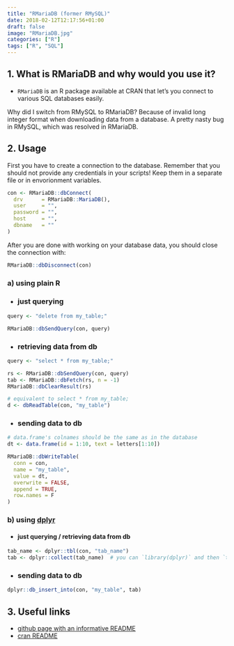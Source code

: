 ```yaml
---
title: "RMariaDB (former RMySQL)"
date: 2018-02-12T12:17:56+01:00
draft: false
image: "RMariaDB.jpg"
categories: ["R"]
tags: ["R", "SQL"]
---
```


## 1. What is RMariaDB and why would you use it?

* `RMariaDB` is an R package available at CRAN that let's you connect to various SQL databases easily.

Why did I switch from RMySQL to RMariaDB? Because of invalid long integer format when downloading data from a database. A pretty nasty bug in RMySQL, which was resolved in RMariaDB.


## 2. Usage

First you have to create a connection to the database. Remember that you should not provide any credentials in your scripts! Keep them in a separate file or in envorionment variables.

```r
con <- RMariaDB::dbConnect(
  drv      = RMariaDB::MariaDB(), 
  user     = "",
  password = "",
  host     = "", 
  dbname   = ""
)
```
After you are done with working on your database data, you should close the connection with:

```r
RMariaDB::dbDisconnect(con)
```


### a) using plain R

* ### just querying
```r
query <- "delete from my_table;"

RMariaDB::dbSendQuery(con, query)
```

* ### retrieving data from db
```r
query <- "select * from my_table;"

rs <- RMariaDB::dbSendQuery(con, query)
tab <- RMariaDB::dbFetch(rs, n = -1)
RMariaDB::dbClearResult(rs)

# equivalent to select * from my_table;
d <- dbReadTable(con, "my_table")
```

* ### sending data to db
```r
# data.frame's colnames should be the same as in the database
dt <- data.frame(id = 1:10, text = letters[1:10])

RMariaDB::dbWriteTable(
  conn = con, 
  name = "my_table", 
  value = dt, 
  overwrite = FALSE,
  append = TRUE,
  row.names = F
)
```

### b) using [dplyr](https://tomis9.github.io/tidyverse/#/dplyr)

* #### just querying / retrieving data from db

```r
tab_name <- dplyr::tbl(con, "tab_name")
tab <- dplyr::collect(tab_name)  # you can `library(dplyr)` and then `tab_name %>% collect()`
```

* ### sending data to db

```r
dplyr::db_insert_into(con, "my_table", tab)
```


## 3. Useful links

* [github page with an informative README](https://github.com/r-dbi/RMariaDB)
* [cran README](https://cran.r-project.org/web/packages/RMariaDB/README.html)
